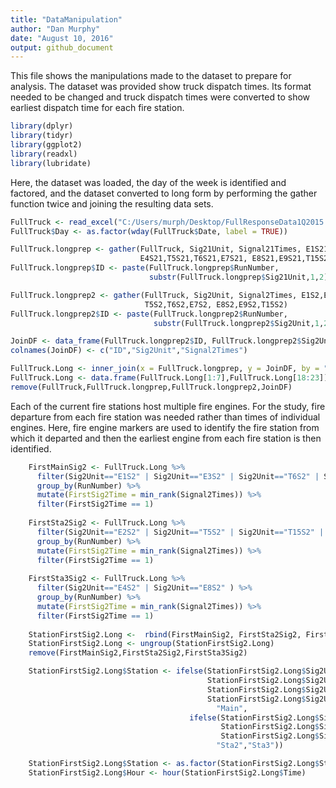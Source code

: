 ```yaml
---
title: "DataManipulation"
author: "Dan Murphy"
date: "August 10, 2016"
output: github_document
---
```


This file shows the manipulations made to the dataset to prepare for analysis.  The dataset was provided show truck dispatch times.  Its format needed to be changed and truck dispatch times were converted to show earliest dispatch time for each fire station.  

```r
library(dplyr)
library(tidyr)
library(ggplot2)
library(readxl)
library(lubridate)
```

Here, the dataset was loaded, the day of the week is identified and factored, and the dataset converted to long form by performing the gather function twice and joining the resulting data sets.  

```r
FullTruck <- read_excel("C:/Users/murph/Desktop/FullResponseData1Q2015.xlsx")
FullTruck$Day <- as.factor(wday(FullTruck$Date, label = TRUE))

FullTruck.longprep <- gather(FullTruck, Sig21Unit, Signal21Times, E1S21,E2S21,E3S21,
                             E4S21,T5S21,T6S21,E7S21, E8S21,E9S21,T15S21)
FullTruck.longprep$ID <- paste(FullTruck.longprep$RunNumber,
                               substr(FullTruck.longprep$Sig21Unit,1,2), sep=":")

FullTruck.longprep2 <- gather(FullTruck, Sig2Unit, Signal2Times, E1S2,E2S2,E3S2,E4S2,
                              T5S2,T6S2,E7S2, E8S2,E9S2,T15S2)
FullTruck.longprep2$ID <- paste(FullTruck.longprep2$RunNumber,
                                substr(FullTruck.longprep2$Sig2Unit,1,2), sep=":")

JoinDF <- data_frame(FullTruck.longprep2$ID, FullTruck.longprep2$Sig2Unit, FullTruck.longprep2$Signal2Times)
colnames(JoinDF) <- c("ID","Sig2Unit","Signal2Times")

FullTruck.Long <- inner_join(x = FullTruck.longprep, y = JoinDF, by = "ID", all = TRUE)
FullTruck.Long <- data.frame(FullTruck.Long[1:7],FullTruck.Long[18:23])
remove(FullTruck,FullTruck.longprep,FullTruck.longprep2,JoinDF)
```

Each of the current fire stations host multiple fire engines.  For the study, fire departure from each fire station was needed rather than times of individual engines.  Here, fire engine markers are used to identify the fire station from which it departed and then the earliest engine from each fire station is then identified.


```r
    FirstMainSig2 <- FullTruck.Long %>% 
      filter(Sig2Unit=="E1S2" | Sig2Unit=="E3S2" | Sig2Unit=="T6S2" | Sig2Unit=="E7S2" ) %>%
      group_by(RunNumber) %>% 
      mutate(FirstSig2Time = min_rank(Signal2Times)) %>% 
      filter(FirstSig2Time == 1)
      
    FirstSta2Sig2 <- FullTruck.Long %>% 
      filter(Sig2Unit=="E2S2" | Sig2Unit=="T5S2" | Sig2Unit=="T15S2" | Sig2Unit=="E9S2" ) %>%
      group_by(RunNumber) %>% 
      mutate(FirstSig2Time = min_rank(Signal2Times)) %>% 
      filter(FirstSig2Time == 1)
    
    FirstSta3Sig2 <- FullTruck.Long %>% 
      filter(Sig2Unit=="E4S2" | Sig2Unit=="E8S2" ) %>%
      group_by(RunNumber) %>% 
      mutate(FirstSig2Time = min_rank(Signal2Times)) %>% 
      filter(FirstSig2Time == 1)
    
    StationFirstSig2.Long <-  rbind(FirstMainSig2, FirstSta2Sig2, FirstSta3Sig2)
    StationFirstSig2.Long <- ungroup(StationFirstSig2.Long)
    remove(FirstMainSig2,FirstSta2Sig2,FirstSta3Sig2)

    StationFirstSig2.Long$Station <- ifelse(StationFirstSig2.Long$Sig2Unit == "E1S2" | 
                                            StationFirstSig2.Long$Sig2Unit == "E3S2" |
                                            StationFirstSig2.Long$Sig2Unit == "E7S2" | 
                                            StationFirstSig2.Long$Sig2Unit == "T6S2",
                                              "Main",
                                        ifelse(StationFirstSig2.Long$Sig2Unit == "E2S2" | 
                                               StationFirstSig2.Long$Sig2Unit == "E8S2" | 
                                               StationFirstSig2.Long$Sig2Unit == "T5S2",
                                              "Sta2","Sta3")) 

    StationFirstSig2.Long$Station <- as.factor(StationFirstSig2.Long$Station)
    StationFirstSig2.Long$Hour <- hour(StationFirstSig2.Long$Time)
```

